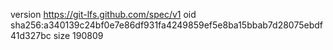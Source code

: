 version https://git-lfs.github.com/spec/v1
oid sha256:a340139c24bf0e7e86df931fa4249859ef5e8ba15bbab7d28075ebdf41d327bc
size 190809
